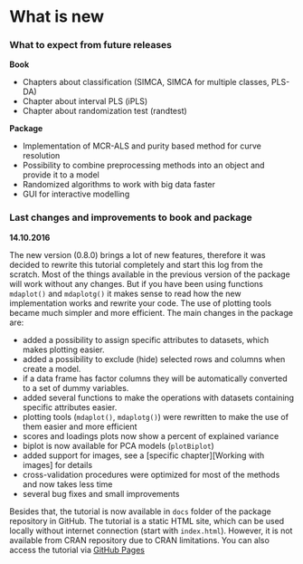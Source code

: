 # What is new {-}

### What to expect from future releases {-}

**Book**

* Chapters about classification (SIMCA, SIMCA for multiple classes, PLS-DA)
* Chapter about interval PLS (iPLS)
* Chapter about randomization test (randtest)

**Package**

* Implementation of MCR-ALS and purity based method for curve resolution
* Possibility to combine preprocessing methods into an object and provide it to a model
* Randomized algorithms to work with big data faster
* GUI for interactive modelling

### Last changes and improvements to book and package {-}

**14.10.2016**

The new version (0.8.0) brings a lot of new features, therefore it was decided to rewrite this tutorial 
completely and start this log from the scratch. Most of the things available in the previous version 
of the package will work without any changes. But if you have been using functions `mdaplot()` 
and `mdaplotg()` it makes sense to read how the new implementation works and rewrite your code. 
The use of plotting tools became much simpler and more efficient. The main changes in the package are:

* added a possibility to assign specific attributes to datasets, which makes plotting easier.
* added a possibility to exclude (hide) selected rows and columns when create a model.
* if a data frame has factor columns they will be automatically converted to a set of dummy variables.
* added several functions to make the operations with datasets containing specific attributes easier.
* plotting tools (`mdaplot()`, `mdaplotg()`) were rewritten to make the use of them easier and more efficient
* scores and loadings plots now show a percent of explained variance
* biplot is now available for PCA models (`plotBiplot`)
* added support for images, see a [specific chapter][Working with images] for details
* cross-validation procedures were optimized for most of the methods and now takes less time
* several bug fixes and small improvements

Besides that, the tutorial is now available in `docs` folder of the package repository in GitHub. The tutorial
is a static HTML site, which can be used locally without internet connection (start with `index.html`). 
However, it is not available from CRAN repository due to CRAN limitations. You can also access the tutorial via 
[GitHub Pages](https://svkucheryavski.github.io/mdatools)
